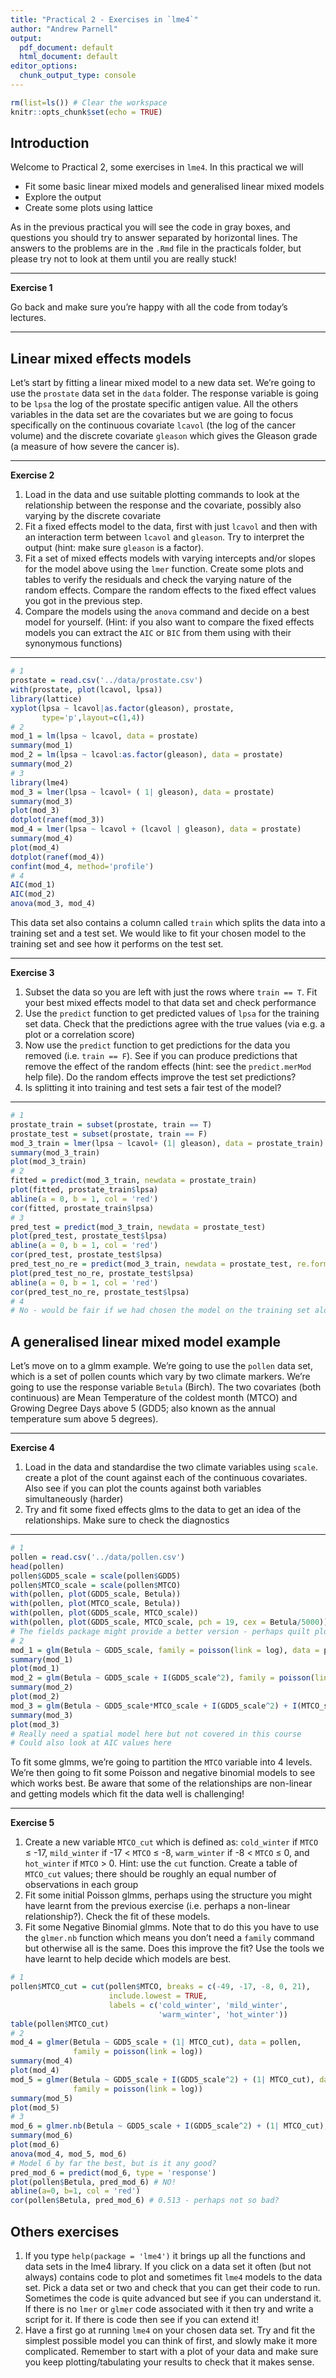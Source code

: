 ```yaml
---
title: "Practical 2 - Exercises in `lme4`"
author: "Andrew Parnell"
output:
  pdf_document: default
  html_document: default
editor_options: 
  chunk_output_type: console
---
```


```r
rm(list=ls()) # Clear the workspace
knitr::opts_chunk$set(echo = TRUE)
```

## Introduction

Welcome to Practical 2, some exercises in `lme4`. In this practical we will 

- Fit some basic linear mixed models and generalised linear mixed models
- Explore the output
- Create some plots using lattice

As in the previous practical you will see the code in gray boxes, and questions you should try to answer separated by horizontal lines. The answers to the problems are in the `.Rmd` file in the practicals folder, but please try not to look at them until you are really stuck!

***
**Exercise 1**

Go back and make sure you're happy with all the code from today's lectures.

***

## Linear mixed effects models

Let's start by fitting a linear mixed model to a new data set. We're going to use the `prostate` data set in the `data` folder. The response variable is going to be `lpsa` the log of the prostate specific antigen value. All the others variables in the data set are the covariates but we are going to focus specifically on the continuous covariate `lcavol` (the log of the cancer volume) and the discrete covariate `gleason` which gives the Gleason grade (a measure of how severe the cancer is). 

***
**Exercise 2**

1. Load in the data and use suitable plotting commands to look at the relationship between the response and the covariate, possibly also varying by the discrete covariate
1. Fit a fixed effects model to the data, first with just `lcavol` and then with an interaction term between `lcavol` and `gleason`. Try to interpret the output (hint: make sure `gleason` is a factor). 
1. Fit a set of mixed effects models with varying intercepts and/or slopes for the model above using the `lmer` function. Create some plots and tables to verify the residuals and check the varying nature of the random effects. Compare the random effects to the fixed effect values you got in the previous step. 
1. Compare the models using the `anova` command and decide on a best model for yourself. (Hint: if you also want to compare the fixed effects models you can extract the `AIC` or `BIC` from them using with their synonymous functions)

***

```r
# 1
prostate = read.csv('../data/prostate.csv')
with(prostate, plot(lcavol, lpsa))
library(lattice)
xyplot(lpsa ~ lcavol|as.factor(gleason), prostate, 
       type='p',layout=c(1,4))
# 2 
mod_1 = lm(lpsa ~ lcavol, data = prostate)
summary(mod_1)
mod_2 = lm(lpsa ~ lcavol:as.factor(gleason), data = prostate)
summary(mod_2)
# 3
library(lme4)
mod_3 = lmer(lpsa ~ lcavol+ ( 1| gleason), data = prostate)
summary(mod_3)
plot(mod_3)
dotplot(ranef(mod_3))
mod_4 = lmer(lpsa ~ lcavol + (lcavol | gleason), data = prostate)
summary(mod_4)
plot(mod_4)
dotplot(ranef(mod_4))
confint(mod_4, method='profile')
# 4
AIC(mod_1)
AIC(mod_2)
anova(mod_3, mod_4)
```

This data set also contains a column called `train` which splits the data into a training set and a test set. We would like to fit your chosen model to the training set and see how it performs on the test set. 

***
**Exercise 3**

1. Subset the data so you are left with just the rows where `train == T`. Fit your best mixed effects model to that data set and check performance
1. Use the `predict` function to get predicted values of `lpsa` for the training set data. Check that the predictions agree with the true values (via e.g. a plot or a correlation score)
1. Now use the `predict` function to get predictions for the data you removed (i.e. `train == F`). See if you can produce predictions that remove the effect of the random effects (hint: see the `predict.merMod` help file). Do the random effects improve the test set predictions?
1. Is splitting it into training and test sets a fair test of the model?

***

```r
# 1
prostate_train = subset(prostate, train == T)
prostate_test = subset(prostate, train == F)
mod_3_train = lmer(lpsa ~ lcavol+ (1| gleason), data = prostate_train)
summary(mod_3_train)
plot(mod_3_train)
# 2
fitted = predict(mod_3_train, newdata = prostate_train)
plot(fitted, prostate_train$lpsa)
abline(a = 0, b = 1, col = 'red')
cor(fitted, prostate_train$lpsa)
# 3
pred_test = predict(mod_3_train, newdata = prostate_test)
plot(pred_test, prostate_test$lpsa)
abline(a = 0, b = 1, col = 'red')
cor(pred_test, prostate_test$lpsa)
pred_test_no_re = predict(mod_3_train, newdata = prostate_test, re.form = NA)
plot(pred_test_no_re, prostate_test$lpsa)
abline(a = 0, b = 1, col = 'red')
cor(pred_test_no_re, prostate_test$lpsa)
# 4
# No - would be fair if we had chosen the model on the training set alone but we actually chose it based on all the data.
```

## A generalised linear mixed model example

Let's move on to a glmm example. We're going to use the `pollen` data set, which is a set of pollen counts which vary by two climate markers. We're going to use the response variable `Betula` (Birch). The two covariates (both continuous) are Mean Temperature of the coldest month (MTCO) and Growing Degree Days above 5 (GDD5; also known as the annual temperature sum above 5 degrees).

***
**Exercise 4**

1. Load in the data and standardise the two climate variables using `scale`. create a plot of the count against each of the continuous covariates. Also see if you can plot the counts against both variables simultaneously (harder)
1. Try and fit some fixed effects glms to the data to get an idea of the relationships. Make sure to check the diagnostics

***

```r
# 1
pollen = read.csv('../data/pollen.csv')
head(pollen)
pollen$GDD5_scale = scale(pollen$GDD5)
pollen$MTCO_scale = scale(pollen$MTCO)
with(pollen, plot(GDD5_scale, Betula))
with(pollen, plot(MTCO_scale, Betula))
with(pollen, plot(GDD5_scale, MTCO_scale))
with(pollen, plot(GDD5_scale, MTCO_scale, pch = 19, cex = Betula/5000))
# The fields package might provide a better version - perhaps quilt plots?
# 2
mod_1 = glm(Betula ~ GDD5_scale, family = poisson(link = log), data = pollen)
summary(mod_1)
plot(mod_1)
mod_2 = glm(Betula ~ GDD5_scale + I(GDD5_scale^2), family = poisson(link = log), data = pollen)
summary(mod_2)
plot(mod_2)
mod_3 = glm(Betula ~ GDD5_scale*MTCO_scale + I(GDD5_scale^2) + I(MTCO_scale^2), family = poisson(link = log), data = pollen)
summary(mod_3)
plot(mod_3)
# Really need a spatial model here but not covered in this course
# Could also look at AIC values here
```

To fit some glmms, we're going to partition the `MTCO` variable into 4 levels. We're then going to fit some Poisson and negative binomial models to see which works best. Be aware that some of the relationships are non-linear and getting models which fit the data well is challenging! 

***
**Exercise 5**

1. Create a new variable `MTCO_cut` which is defined as: `cold_winter` if `MTCO` $\le$ -17, `mild_winter` if -17 $<$ `MTCO` $\le$ -8, `warm_winter` if -8 < `MTCO` $\le$ 0, and `hot_winter` if `MTCO` > 0. Hint: use the `cut` function. Create a table of `MTCO_cut` values; there should be roughly an equal number of observations in each group
1. Fit some initial Poisson glmms, perhaps using the structure you might have learnt from the previous exercise (i.e. perhaps a non-linear relationship?). Check the fit of these models.
1. Fit some Negative Binomial glmms. Note that to do this you have to use the `glmer.nb` function which means you don't need a `family` command but otherwise all is the same. Does this improve the fit? Use the tools we have learnt to help decide which models are best. 

```r
# 1
pollen$MTCO_cut = cut(pollen$MTCO, breaks = c(-49, -17, -8, 0, 21),
                      include.lowest = TRUE,
                      labels = c('cold_winter', 'mild_winter', 
                                 'warm_winter', 'hot_winter'))
table(pollen$MTCO_cut)
# 2
mod_4 = glmer(Betula ~ GDD5_scale + (1| MTCO_cut), data = pollen,
              family = poisson(link = log))
summary(mod_4)
plot(mod_4)
mod_5 = glmer(Betula ~ GDD5_scale + I(GDD5_scale^2) + (1| MTCO_cut), data = pollen,
              family = poisson(link = log))
summary(mod_5)
plot(mod_5)
# 3
mod_6 = glmer.nb(Betula ~ GDD5_scale + I(GDD5_scale^2) + (1| MTCO_cut), data = pollen)
summary(mod_6)
plot(mod_6)
anova(mod_4, mod_5, mod_6)
# Model 6 by far the best, but is it any good?
pred_mod_6 = predict(mod_6, type = 'response')
plot(pollen$Betula, pred_mod_6) # NO!
abline(a=0, b=1, col = 'red')
cor(pollen$Betula, pred_mod_6) # 0.513 - perhaps not so bad?
```

## Others exercises

1. If you type `help(package = 'lme4')` it brings up all the functions and data sets in the lme4 library. If you click on a data set it often (but not always) contains code to plot and sometimes fit `lme4` models to the data set. Pick a data set or two and check that you can get their code to run. Sometimes the code is quite advanced but see if you can understand it. If there is no `lmer` or `glmer` code associated with it then try and write a script for it. If there is code then see if you can extend it!
1. Have a first go at running `lme4` on your chosen data set. Try and fit the simplest possible model you can think of first, and slowly make it more complicated. Remember to start with a plot of your data and make sure you keep plotting/tabulating your results to check that it makes sense. 